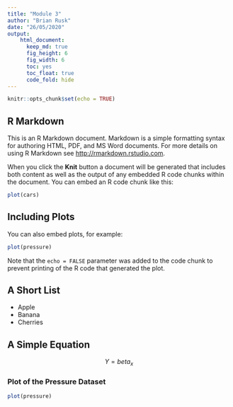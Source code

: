 ```yaml
---
title: "Module 3"
author: "Brian Rusk"
date: "26/05/2020"
output: 
    html_document:
      keep_md: true
      fig_height: 6
      fig_width: 6
      toc: yes
      toc_float: true
      code_fold: hide
---
```


```r
knitr::opts_chunk$set(echo = TRUE)
```

## R Markdown {#nextsteps .emphasized}

This is an R Markdown document. Markdown is a simple formatting syntax for authoring HTML, PDF, and MS Word documents. For more details on using R Markdown see <http://rmarkdown.rstudio.com>.

When you click the **Knit** button a document will be generated that includes both content as well as the output of any embedded R code chunks within the document. You can embed an R code chunk like this:

```r
plot(cars)
```

## Including Plots

You can also embed plots, for example:

```r
plot(pressure)
```

Note that the `echo = FALSE` parameter was added to the code chunk to prevent printing of the R code that generated the plot.

## A Short List

* Apple
* Banana
* Cherries

## A Simple Equation

$$ Y = beta_x $$

### Plot of the Pressure Dataset

```r
plot(pressure)
```

